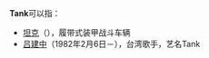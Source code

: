 '''Tank'''可以指：

*[[坦克|坦克]]（{{lang|en|Tank}}），履带式装甲战斗车辆
*[[吕建中|吕建中]]（1982年2月6日－），台湾歌手，艺名Tank

{{disambig||Cat=非中文名称消歧义}}